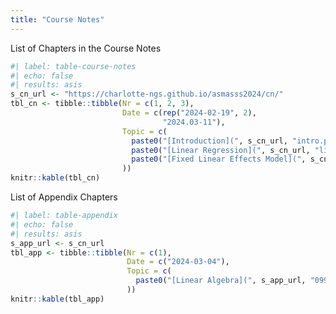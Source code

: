 ```yaml
---
title: "Course Notes"
---
```


List of Chapters in the Course Notes

```r
#| label: table-course-notes
#| echo: false
#| results: asis
s_cn_url <- "https://charlotte-ngs.github.io/asmasss2024/cn/"
tbl_cn <- tibble::tibble(Nr = c(1, 2, 3),
                         Date = c(rep("2024-02-19", 2),
                                  "2024.03-11"),
                         Topic = c(
                           paste0("[Introduction](", s_cn_url, "intro.pdf)", collapse = ""),
                           paste0("[Linear Regression](", s_cn_url, "linear_regression.pdf)", collapse = ""),
                           paste0("[Fixed Linear Effects Model](", s_cn_url, "flem.pdf)", collapse = "")
                         ))
knitr::kable(tbl_cn)
```


List of Appendix Chapters

```r
#| label: table-appendix
#| echo: false
#| results: asis
s_app_url <- s_cn_url
tbl_app <- tibble::tibble(Nr = c(1),
                          Date = c("2024-03-04"),
                          Topic = c(
                            paste0("[Linear Algebra](", s_app_url, "099_Appendix_A_LinAlg.pdf)", collapse = "")
                          ))
knitr::kable(tbl_app)
```

